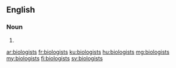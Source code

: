==English==

===Noun===
{{head|en|plural}}

# {{plural of|biologist|lang=en}}

[[ar:biologists]]
[[fr:biologists]]
[[ku:biologists]]
[[hu:biologists]]
[[mg:biologists]]
[[my:biologists]]
[[fi:biologists]]
[[sv:biologists]]